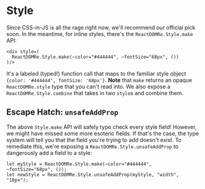 # Style

Since CSS-in-JS is all the rage right now, we'll recommend our official pick soon. In the meantime, for inline styles, there's the `ReactDOMRe.Style.make` API:

```reason
<div style=(
  ReactDOMRe.Style.make(~color="#444444", ~fontSize="68px", ())
)/>
```

It's a labeled (typed!) function call that maps to the familiar style object `{color: '#444444', fontSize: '68px'}`. **Note** that `make` returns an opaque `ReactDOMRe.style` type that you can't read into. We also expose a `ReactDOMRe.Style.combine` that takes in two `style`s and combine them.

## Escape Hatch: `unsafeAddProp`

The above `Style.make` API will safely type check every style field! However, we might have missed some more esoteric fields. If that's the case, the type system will tell you that the field you're trying to add doesn't exist. To remediate this, we're exposing a `ReactDOMRe.Style.unsafeAddProp` to dangerously add a field to a style:

```reason
let myStyle = ReactDOMRe.Style.make(~color="#444444", ~fontSize="68px", ());
let newStyle = ReactDOMRe.Style.unsafeAddProp(myStyle, "width", "10px");
```
